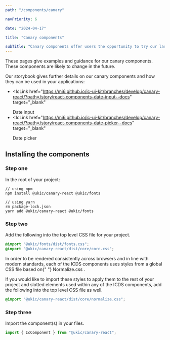 ```yaml
---
path: "/components/canary"

navPriority: 6

date: "2024-04-17"

title: "Canary components"

subTitle: "Canary components offer users the opportunity to try our larger components in earlier stages of development."
---
```



These pages give examples and guidance for our canary components. These components are likely to change in the future.

Our storybook gives further details on our canary components and how they can be used in your applications:

- <IcLink
    href="https://mi6.github.io/ic-ui-kit/branches/develop/canary-react/?path=/story/react-components-date-input--docs"
    target="_blank"
  >
    Date input
  </IcLink>
- <IcLink
    href="https://mi6.github.io/ic-ui-kit/branches/develop/canary-react/?path=/story/react-components-date-picker--docs"
    target="_blank"
  >
    Date picker
  </IcLink>

## Installing the components

### Step one

In the root of your project:

```shell
// using npm
npm install @ukic/canary-react @ukic/fonts

// using yarn
rm package-lock.json
yarn add @ukic/canary-react @ukic/fonts
```

### Step two

Add the following into the top level CSS file for your project.

```css
@import "@ukic/fonts/dist/fonts.css";
@import "@ukic/canary-react/dist/core/core.css";
```

<p>
  In order to be rendered consistently across browsers and in line with modern
  standards, each of the ICDS components uses styles from a global CSS file
  based on{" "}
  <ic-link
    target="_blank"
    href="https://necolas.github.io/normalize.css/"
    rel="noreferer noopener nofollow"
  >
    Normalize.css
  </ic-link>
  .
</p>

If you would like to import these styles to apply them to the rest of your project and slotted elements used within any of the ICDS components, add the following into the top level CSS file as well.

```css
@import "@ukic/canary-react/dist/core/normalize.css";
```

### Step three

Import the component(s) in your files.

```jsx
import { IcComponent } from "@ukic/canary-react";
```
